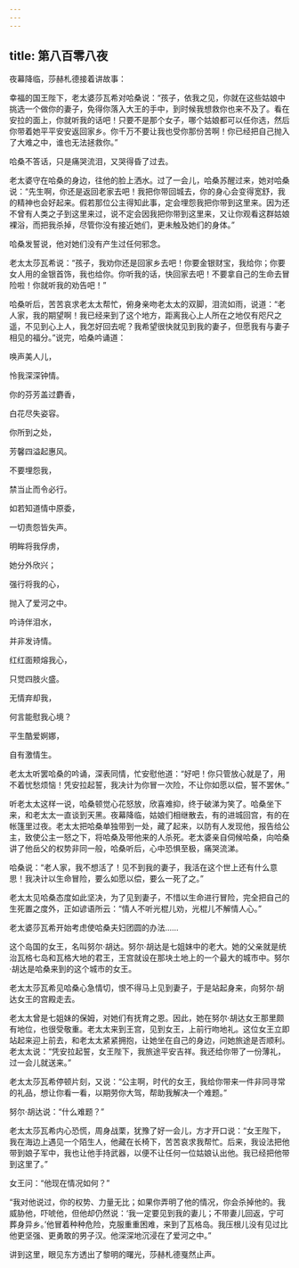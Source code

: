 ```yaml
---
---
---
```

title: 第八百零八夜
---






夜幕降临，莎赫札德接着讲故事：





幸福的国王陛下，老太婆莎瓦希对哈桑说：“孩子，依我之见，你就在这些姑娘中挑选一个做你的妻子，免得你落入大王的手中，到时候我想救你也来不及了。看在安拉的面上，你就听我的话吧！只要不是那个女子，哪个姑娘都可以任你选，然后你带着她平平安安返回家乡。你千万不要让我也受你那份苦啊！你已经把自己抛入了大难之中，谁也无法拯救你。”

哈桑不答话，只是痛哭流泪，又哭得昏了过去。

老太婆守在哈桑的身边，往他的脸上洒水。过了一会儿，哈桑苏醒过来，她对哈桑说：“先生啊，你还是返回老家去吧！我把你带回城去，你的身心会变得宽舒，我的精神也会好起来。假若那位公主得知此事，定会埋怨我把你带到这里来。因为还不曾有人类之子到这里来过，说不定会因我把你带到这里来，又让你观看这群姑娘裸浴，而把我杀掉，尽管你没有接近她们，更未触及她们的身体。”

哈桑发誓说，他对她们没有产生过任何邪念。

老太太莎瓦希说：“孩子，我劝你还是回家乡去吧！你要金银财宝，我给你；你要女人用的金银首饰，我也给你。你听我的话，快回家去吧！不要拿自己的生命去冒险啦！你就听我的劝告吧！”

哈桑听后，苦苦哀求老太太帮忙，俯身亲吻老太太的双脚，泪流如雨，说道：“老人家，我的期望啊！我已经来到了这个地方，距离我心上人所在之地仅有咫尺之遥，不见到心上人，我怎好回去呢？我希望很快就见到我的妻子，但愿我有与妻子相见的福分。”说完，哈桑吟诵道：


唤声美人儿，

怜我深深钟情。

你的芬芳盖过麝香，

白花尽失姿容。

你所到之处，

芳馨四溢起惠风。

不要埋怨我，

禁当止而令必行。

如若知道情中原委，

一切责怨皆失声。

明眸将我俘虏，

她分外欣兴；

强行将我的心，

抛入了爱河之中。

吟诗伴泪水，

并非发诗情。

红红面颊熔我心，

只觉四肢火盛。

无情弃却我，

何言能慰我心境？

平生酷爱婀娜，

自有激情生。



老太太听罢哈桑的吟诵，深表同情，忙安慰他道：“好吧！你只管放心就是了，用不着忧愁烦恼！凭安拉起誓，我决计为你冒一次险，不让你如愿以偿，誓不罢休。”

听老太太这样一说，哈桑顿觉心花怒放，欣喜难抑，终于破涕为笑了。哈桑坐下来，和老太太一直谈到天黑。夜幕降临，姑娘们相继散去，有的进城回宫，有的在帐篷里过夜。老太太把哈桑单独带到一处，藏了起来，以防有人发现他，报告给公主，致使公主一怒之下，将哈桑及带他来的人杀死。老太婆亲自伺候哈桑，向哈桑讲了他岳父的权势非同一般，哈桑听后，心中恐惧至极，痛哭流涕。

哈桑说：“老人家，我不想活了！见不到我的妻子，我活在这个世上还有什么意思！我决计以生命冒险，要么如愿以偿，要么一死了之。”

老太太见哈桑态度如此坚决，为了见到妻子，不惜以生命进行冒险，完全把自己的生死置之度外，正如谚语所云：“情人不听光棍儿劝，光棍儿不解情人心。”

老太婆莎瓦希开始考虑使哈桑夫妇团圆的办法……

这个岛国的女王，名叫努尔·胡达。努尔·胡达是七姐妹中的老大。她的父亲就是统治瓦格七岛和瓦格大地的君王，王宫就设在那块土地上的一个最大的城市中。努尔·胡达是哈桑来到的这个城市的女王。

老太太莎瓦希见哈桑心急情切，恨不得马上见到妻子，于是站起身来，向努尔·胡达女王的宫殿走去。

老太太曾是七姐妹的保姆，对她们有抚育之恩。因此，她在努尔·胡达女王那里颇有地位，也很受敬重。老太太来到王宫，见到女王，上前行吻地礼。这位女王立即站起来迎上前去，和老太太紧紧拥抱，让她坐在自己的身边，问她旅途是否顺利。老太太说：“凭安拉起誓，女王陛下，我旅途平安吉祥。我还给你带了一份薄礼，过一会儿就送来。”

老太太莎瓦希停顿片刻，又说：“公主啊，时代的女王，我给你带来一件非同寻常的礼品，想让你看一看，以期劳你大驾，帮助我解决一个难题。”

努尔·胡达说：“什么难题？”

老太太莎瓦希内心恐慌，周身战栗，犹豫了好一会儿，方才开口说：“女王陛下，我在海边上遇见一个陌生人，他藏在长椅下，苦苦哀求我帮忙。后来，我设法把他带到娘子军中，我也让他手持武器，以便不让任何一位姑娘认出他。我已经把他带到这里了。”

女王问：“他现在情况如何？”

“我对他说过，你的权势、力量无比；如果你弄明了他的情况，你会杀掉他的。我威胁他，吓唬他，但他却仍然说：‘我一定要见到我的妻儿；不带妻儿回返，宁可葬身异乡。’他冒着种种危险，克服重重困难，来到了瓦格岛。我压根儿没有见过比他更坚强、更勇敢的男子汉。他深深地沉浸在了爱河之中。”





讲到这里，眼见东方透出了黎明的曙光，莎赫札德戛然止声。